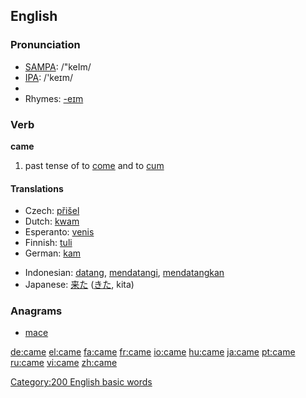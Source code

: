 {{wikipedia|Came (disambiguation)}}
==English==

{{rank|those|own|old|106|came|men|come|without}}


=== Pronunciation ===
*[[w:SAMPA|SAMPA]]: /"keIm/
*[[w:IPA|IPA]]: /'keɪm/
*{{audio|en-us-came.ogg|Audio (US)}}
*Rhymes: [[Rhymes:English:-eɪm|-eɪm]]

=== Verb ===
'''came'''

# past tense of to [[come]] and to [[cum]]

==== Translations ====
{{top}}
*Czech: [[přišel]]
*Dutch: [[kwam]]
*Esperanto: [[venis]]
*Finnish: [[tuli]]
*German: [[kam]]
{{mid}}
*Indonesian: [[datang]], [[datang|mendatangi]], [[datang|mendatangkan]]
*Japanese: [[来た]] ([[きた]], kita)
{{bottom}}

===Anagrams===
*[[mace]]

[[Category:200 English basic words]]

[[de:came]]
[[el:came]]
[[fa:came]]
[[fr:came]]
[[io:came]]
[[hu:came]]
[[ja:came]]
[[pt:came]]
[[ru:came]]
[[vi:came]]
[[zh:came]]